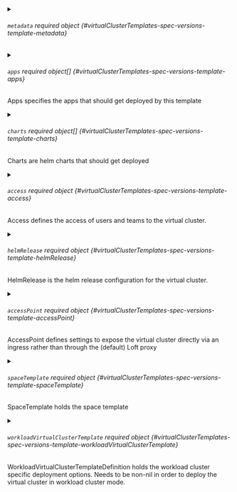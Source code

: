 


<details className="config-field" data-expandable="true">
<summary>

###### `metadata` <span className="config-field-required" data-required="true">required</span> <span className="config-field-type">object</span> <span className="config-field-default"></span> <span className="config-field-enum"></span> {#virtualClusterTemplates-spec-versions-template-metadata}



</summary>

<PartialMetadatareference />


</details>



<details className="config-field" data-expandable="true">
<summary>

###### `apps` <span className="config-field-required" data-required="false">required</span> <span className="config-field-type">object[]</span> <span className="config-field-default"></span> <span className="config-field-enum"></span> {#virtualClusterTemplates-spec-versions-template-apps}

Apps specifies the apps that should get deployed by this template

</summary>

<PartialAppsreference />


</details>



<details className="config-field" data-expandable="true">
<summary>

###### `charts` <span className="config-field-required" data-required="false">required</span> <span className="config-field-type">object[]</span> <span className="config-field-default"></span> <span className="config-field-enum"></span> {#virtualClusterTemplates-spec-versions-template-charts}

Charts are helm charts that should get deployed

</summary>

<PartialChartsreference />


</details>


<PartialObjects />



<details className="config-field" data-expandable="true">
<summary>

###### `access` <span className="config-field-required" data-required="false">required</span> <span className="config-field-type">object</span> <span className="config-field-default"></span> <span className="config-field-enum"></span> {#virtualClusterTemplates-spec-versions-template-access}

Access defines the access of users and teams to the virtual cluster.

</summary>

<PartialAccessreference />


</details>



<details className="config-field" data-expandable="true">
<summary>

###### `helmRelease` <span className="config-field-required" data-required="false">required</span> <span className="config-field-type">object</span> <span className="config-field-default"></span> <span className="config-field-enum"></span> {#virtualClusterTemplates-spec-versions-template-helmRelease}

HelmRelease is the helm release configuration for the virtual cluster.

</summary>

<PartialHelmReleasereference />


</details>



<details className="config-field" data-expandable="true">
<summary>

###### `accessPoint` <span className="config-field-required" data-required="false">required</span> <span className="config-field-type">object</span> <span className="config-field-default"></span> <span className="config-field-enum"></span> {#virtualClusterTemplates-spec-versions-template-accessPoint}

AccessPoint defines settings to expose the virtual cluster directly via an ingress rather than
through the (default) Loft proxy

</summary>

<PartialAccessPointreference />


</details>



<details className="config-field" data-expandable="true">
<summary>

###### `spaceTemplate` <span className="config-field-required" data-required="false">required</span> <span className="config-field-type">object</span> <span className="config-field-default"></span> <span className="config-field-enum"></span> {#virtualClusterTemplates-spec-versions-template-spaceTemplate}

SpaceTemplate holds the space template

</summary>

<PartialSpaceTemplatereference />


</details>



<details className="config-field" data-expandable="true">
<summary>

###### `workloadVirtualClusterTemplate` <span className="config-field-required" data-required="false">required</span> <span className="config-field-type">object</span> <span className="config-field-default"></span> <span className="config-field-enum"></span> {#virtualClusterTemplates-spec-versions-template-workloadVirtualClusterTemplate}

WorkloadVirtualClusterTemplateDefinition holds the workload cluster specific deployment options. Needs to be non-nil
in order to deploy the virtual cluster in workload cluster mode.

</summary>

<PartialWorkloadVirtualClusterTemplatereference />


</details>
